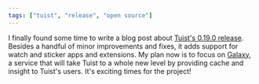 ```yaml
---
tags: ["tuist", "release", "open source"]
---
```


I finally found some time to write a blog post about [Tuist's 0.19.0 release](https://tuist.io/2019/11/19/version-0.19.0/). Besides a handful of minor improvements and fixes, it adds support for watch and sticker apps and extensions. My plan now is to focus on [Galaxy](/2019/11/18/module-caching-with-tuist/), a service that will take Tuist to a whole new level by providing cache and insight to Tuist's users. It's exciting times for the project!
